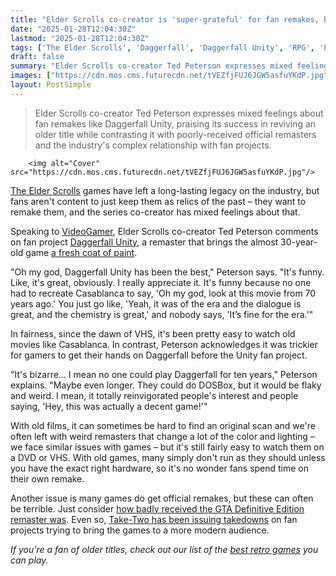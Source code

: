 ```yaml
---
title: "Elder Scrolls co-creator is 'super-grateful' for fan remakes, but says their existence is bittersweet: Daggerfall might have been 'flaky and weird,' but 'no one had to recreate Casablanca'"
date: "2025-01-28T12:04:30Z"
lastmod: "2025-01-28T12:04:30Z"
tags: ['The Elder Scrolls', 'Daggerfall', 'Daggerfall Unity', 'RPG', 'PC', 'Remaster', 'Fan Project', 'Retro Games', 'Grand Theft Auto', 'GTA Definitive Edition']
draft: false
summary: "Elder Scrolls co-creator Ted Peterson expresses mixed feelings about fan remakes like Daggerfall Unity, praising its success in reviving an older title while contrasting it with poorly-received official remasters and the industry's complex relationship with fan projects."
images: ["https://cdn.mos.cms.futurecdn.net/tVEZfjFUJ6JGW5asfuYKdP.jpg"]
layout: PostSimple
---
```

> Elder Scrolls co-creator Ted Peterson expresses mixed feelings about fan remakes like Daggerfall Unity, praising its success in reviving an older title while contrasting it with poorly-received official remasters and the industry's complex relationship with fan projects.


        <img alt="Cover" src="https://cdn.mos.cms.futurecdn.net/tVEZfjFUJ6JGW5asfuYKdP.jpg"/>
        
[<u>The Elder Scrolls</u>](https://www.gamesradar.com/elder-scrolls-6-release-date-location-news-races/) games have left a long-lasting legacy on the industry, but fans aren't content to just keep them as relics of the past – they want to remake them, and the series co-creator has mixed feelings about that.

Speaking to [<u>VideoGamer</u>](https://www.videogamer.com/features/elder-scrolls-co-creator-super-grateful-fans-remaking-old-games-bittersweet/), Elder Scrolls co-creator Ted Peterson comments on fan project [<u>Daggerfall Unity</u>](https://www.gamesradar.com/did-daggerfall-unity-just-give-us-the-open-world-rpg-of-our-dreams/), a remaster that brings the almost 30-year-old game [<u>a fresh coat of paint</u>](https://www.gamesradar.com/after-27-years-the-biggest-buggiest-elder-scrolls-game-finally-has-the-fanmade-remaster-it-deserves/). 

"Oh my god, Daggerfall Unity has been the best," Peterson says. "It's funny. Like, it's great, obviously. I really appreciate it. It's funny because no one had to recreate Casablanca to say, 'Oh my god, look at this movie from 70 years ago.' You just go like, 'Yeah, it was of the era and the dialogue is great, and the chemistry is great,' and nobody says, 'It’s fine for the era.'"

In fairness, since the dawn of VHS, it's been pretty easy to watch old movies like Casablanca. In contrast, Peterson acknowledges it was trickier for gamers to get their hands on Daggerfall before the Unity fan project.

"It's bizarre… I mean no one could play Daggerfall for ten years," Peterson explains. "Maybe even longer. They could do DOSBox, but it would be flaky and weird. I mean, it totally reinvigorated people's interest and people saying, 'Hey, this was actually a decent game!'"

With old films, it can sometimes be hard to find an original scan and we're often left with weird remasters that change a lot of the color and lighting – we face similar issues with games – but it's still fairly easy to watch them on a DVD or VHS. With old games, many simply don't run as they should unless you have the exact right hardware, so it's no wonder fans spend time on their own remake. 

Another issue is many games do get official remakes, but these can often be terrible. Just consider [<u>how badly received the GTA Definitive Edition remaster was</u>](https://www.gamesradar.com/rockstar-apologizes-for-the-state-of-gta-trilogy/). Even so, [<u>Take-Two has been issuing takedowns</u>](https://www.gamesradar.com/games/grand-theft-auto/former-gta-dev-weighs-in-on-rockstars-attempt-to-silence-vice-city-mod-that-ports-the-whole-game-to-gta-4-this-is-what-companies-are-supposed-to-do/) on fan projects trying to bring the games to a more modern audience.

*If you're a fan of older titles, check out our list of the *[<u><em>best retro games</em></u>](https://www.gamesradar.com/best-retro-games/)* you can play.*
        